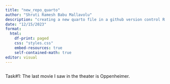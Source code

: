 ```yaml
---
title: "new_repo_quarto"
author: "Shruti Ramesh Babu Mallavolu"
description: "creating a new quarto file in a github version control R project"
date: "12/15/2023"
format: 
  html: 
    df-print: paged
    css: "styles.css"
    embed-resources: true
    self-contained-math: true
editor: visual
---
```


```{}
```

Task#1: The last movie I saw in the theater is Oppenheimer.
